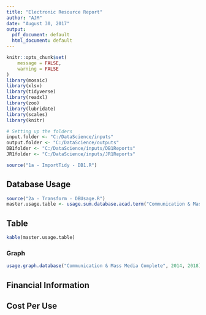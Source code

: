 ```yaml
---
title: "Electronic Resource Report"
author: "AJM"
date: "August 30, 2017"
output:
  pdf_document: default
  html_document: default
---
```


```r
knitr::opts_chunk$set(
	message = FALSE,
	warning = FALSE
)
library(mosaic)
library(xlsx)
library(tidyverse)
library(readxl)
library(zoo)
library(lubridate)
library(scales)
library(knitr)

# Setting up the folders
input.folder <- "C:/DataScience/inputs"
output.folder <- "C:/DataScience/outputs"
DB1folder <- "C:/DataScience/inputs/DB1Reports"
JR1folder <- "C:/DataScience/inputs/JR1Reports"
```

```r
source("1a - ImportTidy - DB1.R")
```
## Database Usage

```r

source("2a - Transform - DBUsage.R")
master.usage.table <- usage.sum.database.acad.term("Communication & Mass Media Complete", 2014, 2018)

```
## Table
```r
kable(master.usage.table)
```

### Graph

```r
usage.graph.database("Communication & Mass Media Complete", 2014, 2018)
```


## Financial Information

## Cost Per Use

